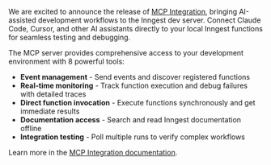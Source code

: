 
We are excited to announce the release of [MCP Integration](/docs/ai-dev-tools/mcp), bringing AI-assisted development workflows to the Inngest dev server. Connect Claude Code, Cursor, and other AI assistants directly to your local Inngest functions for seamless testing and debugging.

The MCP server provides comprehensive access to your development environment with 8 powerful tools:

- **Event management** - Send events and discover registered functions
- **Real-time monitoring** - Track function execution and debug failures with detailed traces
- **Direct function invocation** - Execute functions synchronously and get immediate results
- **Documentation access** - Search and read Inngest documentation offline
- **Integration testing** - Poll multiple runs to verify complex workflows

Learn more in the [MCP Integration documentation](/docs/ai-dev-tools/mcp).
